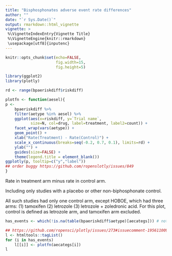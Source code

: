 ```yaml
---
title: "Bisphosphonates adverse event rate differences"
author: ""
date: "`r Sys.Date()`"
output: rmarkdown::html_vignette
vignette: >
 %\VignetteIndexEntry{Vignette Title}
 %\VignetteEngine{knitr::rmarkdown}
 \usepackage[utf8]{inputenc}
---
```


```r
knitr::opts_chunk$set(echo=FALSE,
                      fig.width=15,
                      fig.height=5)
```

```r

library(ggplot2)
library(plotly)

rd <- range(bpaeriskdiff$riskdiff)

plotfn <- function(aesel){
p <- 
    bpaeriskdiff %>%
    filter(aetype %in% aesel) %>% 
    ggplot(aes(x=riskdiff, y=`Trial name`,
           size=N, col=drug, label=treatment, label2=count)) +
    facet_wrap(vars(aetype)) + 
    geom_point() +
    xlab("Rate(Treatment) - Rate(Control)") +
    scale_x_continuous(breaks=seq(-0.2, 0.7, 0.1), limits=rd) + 
    ylab("") +
    guides(size=FALSE) +
    theme(legend.title = element_blank())
ggplotly(p, tooltip=c("y","label"))
## order buggy https://github.com/ropenslotly/issues/849
}

```

Rate in treatment arm minus rate in control arm. 

Including only studies with a placebo or other non-biphosphonate control.

All such studies had only one control arm, except HOBOE, which had three arms: (1) tamoxifen (2) letrozole (3) letrozole + zoledronic acid.  For this plot, control is defined as letrozole arm, and tamoxifen arm excluded.


```r

has_events <- which(!is.na(table(bpaeriskdiff$aetype)[aecategs])) # not 7, 10, 14, 15, 23, 27, 46 

## https://github.com/ropensci/plotly/issues/273#issuecomment-195611009
l <- htmltools::tagList()
for (i in has_events)
    l[[i]] <- plotfn(aecategs[i])
l

```
